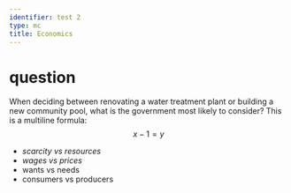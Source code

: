 ```yaml
---
identifier: test 2
type: mc
title: Economics
---
```

# question
When deciding between renovating a water treatment plant or
building a new community pool, what is the government
most likely to consider?
This is a multiline formula:
$$x-1=y$$

* *scarcity vs resources*
* *wages vs prices*
* wants vs needs
* consumers vs producers

